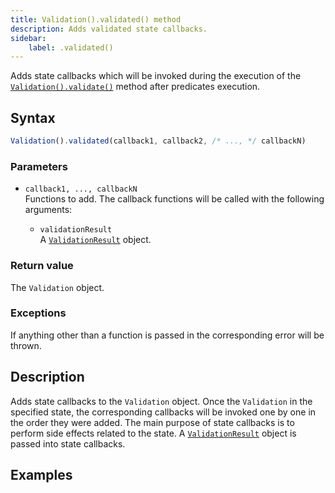 ```yaml
---
title: Validation().validated() method
description: Adds validated state callbacks.
sidebar:
    label: .validated()
---
```



Adds state callbacks which will be invoked during the execution of the [`Validation().validate()`](/api/validation/instance-methods/validate) method after predicates execution.

## Syntax

```js
Validation().validated(callback1, callback2, /* ..., */ callbackN)
```

### Parameters

- `callback1, ..., callbackN`
<br/> Functions to add. The callback functions will be called with the following arguments:

    - `validationResult` 
    <br/> A [`ValidationResult`](/api/validation-result) object. 

### Return value

The `Validation` object. 

### Exceptions

If anything other than a function is passed in the corresponding error will be thrown. 

## Description

Adds state callbacks to the `Validation` object. Once the `Validation` in the specified state, the corresponding callbacks will be invoked one by one in the order they were added. The main purpose of state callbacks is to perform side effects related to the state. A [`ValidationResult`](/api/validation-result) object is passed into state callbacks.

## Examples

<Code code={validatedCode} lang='js'/>

